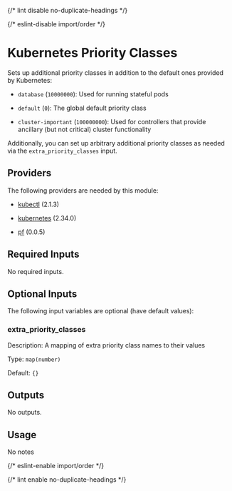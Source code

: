 
{/* lint disable no-duplicate-headings */}

{/* eslint-disable import/order */}

<ModuleHeader name="kube_priority_classes" sourceHref="https://github.com/Panfactum/stack/tree/__PANFACTUM_VERSION_EDGE__/packages/infrastructure/kube_priority_classes" status="deprecated" type="direct" />

# Kubernetes Priority Classes

Sets up additional priority classes in addition to the default ones provided
by Kubernetes:

* `database` (`10000000`): Used for running stateful pods

* `default` (`0`): The global default priority class

* `cluster-important` (`100000000`): Used for controllers that provide ancillary
  (but not critical) cluster functionality

Additionally, you can set up arbitrary additional priority classes as needed via the `extra_priority_classes` input.

## Providers

The following providers are needed by this module:

* [kubectl](https://registry.terraform.io/providers/alekc/kubectl/2.1.3/docs) (2.1.3)

* [kubernetes](https://registry.terraform.io/providers/hashicorp/kubernetes/2.34.0/docs) (2.34.0)

* [pf](https://registry.terraform.io/providers/panfactum/pf/0.0.5/docs) (0.0.5)

## Required Inputs

No required inputs.

## Optional Inputs

The following input variables are optional (have default values):

### extra\_priority\_classes

Description: A mapping of extra priority class names to their values

Type: `map(number)`

Default: `{}`

## Outputs

No outputs.

## Usage

No notes

{/* eslint-enable import/order */}

{/* lint enable no-duplicate-headings */}
